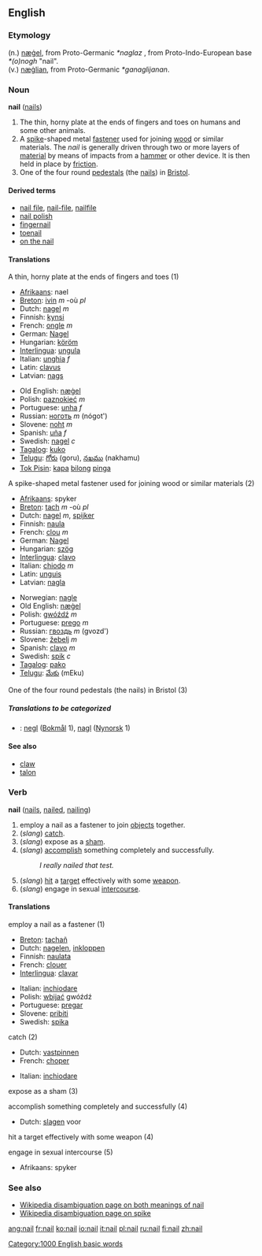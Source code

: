 {{wikipedia}}
==English==

===Etymology===
(n.) {{OE.}} [[nægel|næġel]], from Proto-Germanic ''*naglaz'' , from Proto-Indo-European base ''*(o)nogh'' "nail".<br>
(v.) {{OE.}} [[næglian|næġlian]], from Proto-Germanic ''*ganaglijanan''.

===Noun===
'''nail''' ([[nails]])

#The thin, horny plate at the ends of fingers and toes on humans and some other animals.
#A [[spike]]-shaped metal [[fastener]] used for joining [[wood]] or similar materials.  The ''nail'' is generally driven through two or more layers of [[material]] by means of impacts from a [[hammer]] or other device.  It is then held in place by [[friction]].
#One of the four round [[pedestal]]s (the [[nails]]) in [[Bristol]]. 

====Derived terms====
*[[nail file]], [[nail-file]], [[nailfile]]
*[[nail polish]]
*[[fingernail]]
*[[toenail]]
*[[on the nail]]

====Translations====
;A thin, horny plate at the ends of fingers and toes (1)
{{top}}
*[[Afrikaans]]: nael
*[[Breton]]: [[ivin]] ''m'' -où ''pl''
*Dutch: [[nagel]] ''m''
*Finnish: [[kynsi]]
*French: [[ongle]] ''m''
*German: [[Nagel]] {{m}}
*Hungarian: [[köröm]]
*[[Interlingua]]: [[ungula]]
*Italian: [[unghia]] ''f''
*Latin: [[clavus]]
*Latvian: [[nags]] {{m}}
{{mid}}
*Old English: [[nægel|næġel]]
*Polish: [[paznokieć]] ''m''
*Portuguese: [[unha]] ''f''
*Russian: [[ноготь]] ''m'' (nógot')
*Slovene: [[noht]] ''m''
*Spanish: [[uña]] ''f''
*Swedish: [[nagel]] ''c''
*[[Tagalog]]: [[kuko]]
*[[Telugu]]: [[గోరు]] (goru), [[నఖము]] (nakhamu)
*[[Tok Pisin]]: [[kapa]] [[bilong]] [[pinga]]
{{bottom}}

;A spike-shaped metal fastener used for joining wood or similar materials (2)
{{top}}
*[[Afrikaans]]: spyker
*[[Breton]]: [[tach]] ''m'' -où ''pl''
*Dutch: [[nagel]] ''m'', [[spijker]]
*Finnish: [[naula]]
*French: [[clou]] ''m''
*German: [[Nagel]] {{m}}
*Hungarian: [[szög]]
*[[Interlingua]]: [[clavo]]
*Italian: [[chiodo]] ''m''
*Latin: [[unguis]]
*Latvian: [[nagla]] {{f}}
{{mid}}
*Norwegian: [[nagle]]
*Old English: [[nægel|næġel]]
*Polish: [[gwóźdź]] ''m''
*Portuguese: [[prego]] ''m''
*Russian: [[гвоздь]] ''m'' (gvozd')
*Slovene: [[žebelj]] ''m''
*Spanish: [[clavo]] ''m''
*Swedish: [[spik]] ''c''
*[[Tagalog]]: [[pako]]
*[[Telugu]]: [[మేకు]] (mEku)
{{bottom}}

;One of the four round pedestals (the nails) in Bristol (3)
{{top}}
{{mid}}
{{bottom}}

=====Translations to be categorized=====
{{checktrans}}

*{{ttbc|Norwegian}}: [[negl]] ([[Bokmål]] 1), [[nagl]] ([[Nynorsk]] 1)

====See also====
*[[claw]]
*[[talon]]

===Verb===
'''nail''' ([[nails]], [[nailed]], [[nailing]])

#employ a nail as a fastener to join [[objects]] together.
#(''slang'') [[catch]].
#(''slang'') expose as a [[sham]].
#(''slang'') [[accomplish]] something completely and successfully.  
#:''I really nailed that test.''
#(''slang'') [[hit]] a [[target]] effectively with some [[weapon]].
#(''slang'') engage in sexual [[intercourse]].

====Translations====
;employ a nail as a fastener (1)
{{top}}
*[[Breton]]: [[tachañ]]
*Dutch: [[nagelen]], [[inkloppen]]
*Finnish: [[naulata]]
*French: [[clouer]]
*[[Interlingua]]: [[clavar]]
{{mid}}
*Italian: [[inchiodare]]
*Polish: [[wbijać]] gwóźdź
*Portuguese: [[pregar]]
*Slovene: [[pribiti]]
*Swedish: [[spika]]
{{bottom}}

;catch (2)
{{top}}
*Dutch: [[vastpinnen]]
*French: [[choper]]
{{mid}}
*Italian: [[inchiodare]]
{{bottom}}

;expose as a sham (3)
{{top}}
{{mid}}
{{bottom}}

;accomplish something completely and successfully (4)
{{top}}
*Dutch: [[slagen]] voor
{{mid}}
{{bottom}}

;hit a target effectively with some weapon (4)
{{top}}
{{mid}}
{{bottom}}

;engage in sexual intercourse (5)
{{top}}
*Afrikaans: spyker
{{mid}}
{{bottom}}

===See also===
*[[w:Nail|Wikipedia disambiguation page on both meanings of nail]]
*[[w:Spike|Wikipedia disambiguation page on spike]]

[[Category:1000 English basic words]]

[[ang:nail]]
[[fr:nail]]
[[ko:nail]]
[[io:nail]]
[[it:nail]]
[[pl:nail]]
[[ru:nail]]
[[fi:nail]]
[[zh:nail]]